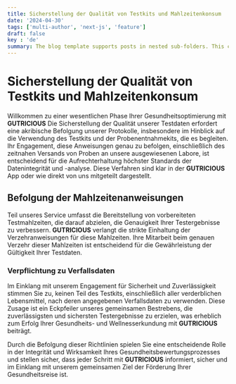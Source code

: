 ```yaml
---
title: Sicherstellung der Qualität von Testkits und Mahlzeitenkonsum
date: '2024-04-30'
tags: ['multi-author', 'next-js', 'feature']
draft: false
key : 'de'
summary: The blog template supports posts in nested sub-folders. This can be used to group posts of similar content e.g. a multi-part course.
---
```


# Sicherstellung der Qualität von Testkits und Mahlzeitenkonsum

Willkommen zu einer wesentlichen Phase Ihrer Gesundheitsoptimierung mit **GUTRICIOUS** Die Sicherstellung der Qualität unserer Testdaten erfordert eine akribische Befolgung unserer Protokolle, insbesondere im Hinblick auf die Verwendung des Testkits und der Probenentnahmekits, die es begleiten. Ihr Engagement, diese Anweisungen genau zu befolgen, einschließlich des zeitnahen Versands von Proben an unsere ausgewiesenen Labore, ist entscheidend für die Aufrechterhaltung höchster Standards der Datenintegrität und -analyse. Diese Verfahren sind klar in der **GUTRICIOUS** App oder wie direkt von uns mitgeteilt dargestellt.

## **Befolgung der Mahlzeitenanweisungen**

Teil unseres Service umfasst die Bereitstellung von vorbereiteten Testmahlzeiten, die darauf abzielen, die Genauigkeit Ihrer Testergebnisse zu verbessern. **GUTRICIOUS** verlangt die strikte Einhaltung der Verzehranweisungen für diese Mahlzeiten. Ihre Mitarbeit beim genauen Verzehr dieser Mahlzeiten ist entscheidend für die Gewährleistung der Gültigkeit Ihrer Testdaten.

### **Verpflichtung zu Verfallsdaten**

Im Einklang mit unserem Engagement für Sicherheit und Zuverlässigkeit stimmen Sie zu, keinen Teil des Testkits, einschließlich aller verderblichen Lebensmittel, nach deren angegebenen Verfallsdaten zu verwenden. Diese Zusage ist ein Eckpfeiler unseres gemeinsamen Bestrebens, die zuverlässigsten und sichersten Testergebnisse zu erzielen, was erheblich zum Erfolg Ihrer Gesundheits- und Wellnesserkundung mit **GUTRICIOUS** beiträgt.

Durch die Befolgung dieser Richtlinien spielen Sie eine entscheidende Rolle in der Integrität und Wirksamkeit Ihres Gesundheitsbewertungsprozesses und stellen sicher, dass jeder Schritt mit **GUTRICIOUS** informiert, sicher und im Einklang mit unserem gemeinsamen Ziel der Förderung Ihrer Gesundheitsreise ist.
